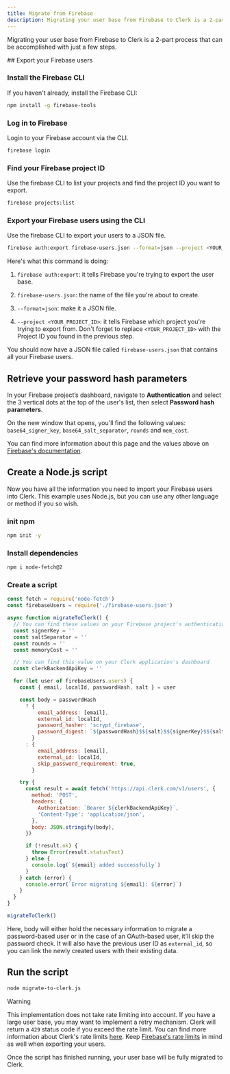 ```yaml
---
title: Migrate from Firebase
description: Migrating your user base from Firebase to Clerk is a 2-part process that can be accomplished with just a few steps.
---
```


Migrating your user base from Firebase to Clerk is a 2-part process that can be accomplished with just a few steps.

<Steps>
  ## Export your Firebase users

  ### Install the Firebase CLI

  If you haven't already, install the Firebase CLI:

  ```bash {{ filename: 'terminal' }}
  npm install -g firebase-tools
  ```

  ### Log in to Firebase

  Login to your Firebase account via the CLI.

  ```bash {{ filename: 'terminal' }}
  firebase login
  ```

  ### Find your Firebase project ID

  Use the firebase CLI to list your projects and find the project ID you want to export.

  ```bash {{ filename: 'terminal' }}
  firebase projects:list
  ```

  ### Export your Firebase users using the CLI

  Use the firebase CLI to export your users to a JSON file.

  ```bash {{ filename: 'terminal' }}
  firebase auth:export firebase-users.json --format=json --project <YOUR_PROJECT_ID>
  ```

  Here's what this command is doing:

  1. `firebase auth:export`: it tells Firebase you're trying to export the user base.

  1. `firebase-users.json`: the name of the file you're about to create.

  1. `--format=json`: make it a JSON file.

  1. `--project <YOUR_PROJECT_ID>`: it tells Firebase which project you're trying to export from. Don't forget to replace `<YOUR_PROJECT_ID>` with the Project ID you found in the previous step.

  You should now have a JSON file called `firebase-users.json` that contains all your Firebase users.

  ## Retrieve your password hash parameters

  In your Firebase project’s dashboard, navigate to **Authentication** and select the 3 vertical dots at the top of the user's list, then select **Password hash parameters**.

  On the new window that opens, you'll find the following values: `base64_signer_key`, `base64_salt_separator`, `rounds` and `mem_cost`.

  You can find more information about this page and the values above on [Firebase's documentation](https://firebaseopensource.com/projects/firebase/scrypt/).

  ## Create a Node.js script

  Now you have all the information you need to import your Firebase users into Clerk. This example uses Node.js, but you can use any other language or method if you so wish.

  ### init npm

  ```bash {{ filename: 'terminal' }}
  npm init -y
  ```

  ### Install dependencies

  ```bash {{ filename: 'terminal' }}
  npm i node-fetch@2
  ```

  ### Create a script

  ```js {{ filename: 'migrate-to-clerk.js' }}
  const fetch = require('node-fetch')
  const firebaseUsers = require('./firebase-users.json')

  async function migrateToClerk() {
    // You can find these values on your Firebase project's authentication settings
    const signerKey = ''
    const saltSeparator = ''
    const rounds = ''
    const memoryCost = ''

    // You can find this value on your Clerk application's dashboard
    const clerkBackendApiKey = ''

    for (let user of firebaseUsers.users) {
      const { email, localId, passwordHash, salt } = user

      const body = passwordHash
        ? {
            email_address: [email],
            external_id: localId,
            password_hasher: 'scrypt_firebase',
            password_digest: `${passwordHash}$${salt}$${signerKey}$${saltSeparator}$${rounds}$${memoryCost}`,
          }
        : {
            email_address: [email],
            external_id: localId,
            skip_password_requirement: true,
          }

      try {
        const result = await fetch('https://api.clerk.com/v1/users', {
          method: 'POST',
          headers: {
            Authorization: `Bearer ${clerkBackendApiKey}`,
            'Content-Type': 'application/json',
          },
          body: JSON.stringify(body),
        })

        if (!result.ok) {
          throw Error(result.statusText)
        } else {
          console.log(`${email} added successfully`)
        }
      } catch (error) {
        console.error(`Error migrating ${email}: ${error}`)
      }
    }
  }

  migrateToClerk()
  ```

  Here, body will either hold the necessary information to migrate a password-based user or in the case of an OAuth-based user, it'll skip the password check. It will also have the previous user ID as `external_id`, so you can link the newly created users with their existing data.

  ## Run the script

  ```bash {{ filename: 'terminal' }}
  node migrate-to-clerk.js
  ```

  > [!WARNING]
  > This implementation does not take rate limiting into account. If you have a large user base, you may want to implement a retry mechanism. Clerk will return a `429` status code if you exceed the rate limit. You can find more information about Clerk's rate limits [here](/docs/guides/how-clerk-works/system-limits). Keep [Firebase's rate limits](https://firebase.google.com/docs/functions/quotas) in mind as well when exporting your users.

  Once the script has finished running, your user base will be fully migrated to Clerk.
</Steps>
